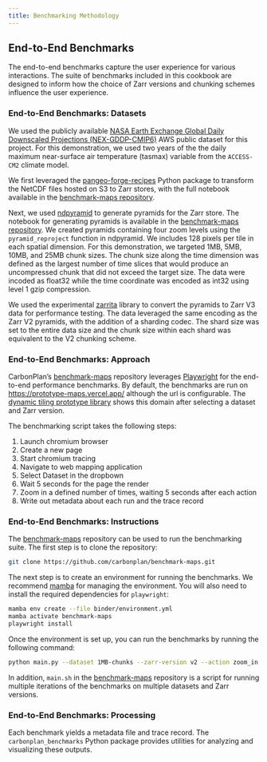 ```yaml
---
title: Benchmarking Methodology
---
```


## End-to-End Benchmarks

The end-to-end benchmarks capture the user experience for various interactions. The suite of benchmarks included in this cookbook are designed to inform how the choice of Zarr versions and chunking schemes influence the user experience.

### End-to-End Benchmarks: Datasets

We used the publicly available [NASA Earth Exchange Global Daily Downscaled Projections (NEX-GDDP-CMIP6)](https://aws.amazon.com/marketplace/pp/prodview-k6adk576fiwmm#overview) AWS public dataset for this project. For this demonstration, we used two years of the the daily maximum near-surface air temperature (tasmax) variable from the `ACCESS-CM2` climate model.

We first leveraged the [pangeo-forge-recipes](https://pangeo-forge.readthedocs.io/en/latest/pangeo_forge_recipes/index.html) Python package to transform the NetCDF files hosted on S3 to Zarr stores, with the full notebook available in the [benchmark-maps repository](https://github.com/carbonplan/benchmark-maps/blob/main/stores/01_cmip6_netcdf_to_zarr.ipynb).


Next, we used [ndpyramid](https://github.com/carbonplan/ndpyramid) to generate pyramids for the Zarr store. The notebook for generating pyramids is available in the [benchmark-maps repository](https://github.com/carbonplan/benchmark-maps/blob/main/stores/02_zarr_to_pyramids.ipynb). We created pyramids containing four zoom levels using the `pyramid_reproject` function in ndpyramid. We includes 128 pixels per tile in each spatial dimension. For this demonstration, we targeted 1MB, 5MB, 10MB, and 25MB chunk sizes. The chunk size along the time dimension was defined as the largest number of time slices that would produce an uncompressed chunk that did not exceed the target size. The data were incoded as float32 while the time coordinate was encoded as int32 using level 1 gzip compression.

We used the experimental [zarrita](https://github.com/scalableminds/zarrita) library to convert the pyramids to Zarr V3 data for performance testing. The data leveraged the same encoding as the Zarr V2 pyramids, with the addition of a sharding codec. The shard size was set to the entire data size and the chunk size within each shard was equivalent to the V2 chunking scheme.

### End-to-End Benchmarks: Approach

CarbonPlan's [benchmark-maps](https://github.com/carbonplan/benchmark-maps) repository leverages [Playwright](https://playwright.dev/python/) for the end-to-end performance benchmarks. By default, the benchmarks are run on [https://prototype-maps.vercel.app/](https://prototype-maps.vercel.app/) although the url is configurable. The [dynamic tiling prototype library](./../dynamic-rendering.qmd#prototype-library) shows this domain after selecting a dataset and Zarr version.

The benchmarking script takes the following steps:

1. Launch chromium browser 
2. Create a new page
3. Start chromium tracing
4. Navigate to web mapping application
5. Select Dataset in the dropbown
6. Wait 5 seconds for the page the render
7. Zoom in a defined number of times, waiting 5 seconds after each action
8. Write out metadata about each run and the trace record

### End-to-End Benchmarks: Instructions

The [benchmark-maps](https://github.com/carbonplan/benchmark-maps) repository can be used to run the benchmarking suite. The first step is to clone the repository:

```bash
git clone https://github.com/carbonplan/benchmark-maps.git
```

The next step is to create an environment for running the benchmarks. We recommend [mamba](https://mamba.readthedocs.io/en/latest/) for managing the environment. You will also need to install the required dependencies for `playwright`:


```bash
mamba env create --file binder/environment.yml
mamba activate benchmark-maps
playwright install
```

Once the environment is set up, you can run the benchmarks by running the following command:

```bash
python main.py --dataset 1MB-chunks --zarr-version v2 --action zoom_in --zoom-level 4
```

In addition, `main.sh` in the [benchmark-maps](https://github.com/carbonplan/benchmark-maps) repository is a script for running multiple iterations of the benchmarks on multiple datasets and Zarr versions.

### End-to-End Benchmarks: Processing

Each benchmark yields a metadata file and trace record. The `carbonplan_benchmarks` Python package provides utilities for analyzing and visualizing these outputs.
